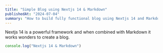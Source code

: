 ```yaml
---
title: "Simple Blog using Nextjs 14 & Markdown"
publishedAt: "2024-07-04"
summary: "How to build fully functional blog using Nextjs 14 and Markdown" 
---
```


Nextjs 14 is a powerful framework and when combined with Markdown it works wonders to create a blog.

```jsx
console.log("Nextjs 14 & Markdown")
```